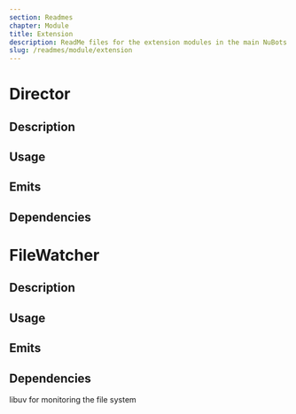 ```yaml
---
section: Readmes
chapter: Module
title: Extension
description: ReadMe files for the extension modules in the main NuBots codebase
slug: /readmes/module/extension
---
```


# Director

## Description

## Usage

## Emits

## Dependencies

# FileWatcher

## Description

## Usage

## Emits

## Dependencies

libuv for monitoring the file system
